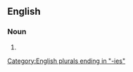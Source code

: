 {{also|acidimétries}}

==English==

===Noun===
{{head|en|noun form}}

# {{plural of|en|acidimetry}}

[[Category:English plurals ending in "-ies"]]